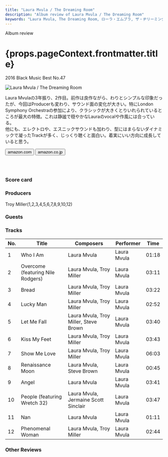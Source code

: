```yaml
---
title: "Laura Mvula / The Dreaming Room"
description: "Album review of Laura Mvula / The Dreaming Room"
keywords: "Laura Mvula, The Dreaming Room, ローラ・エムブラ, ザ・ヂリーミング・ルーム"
---
```






<p className="largeP">Album review</p>
<h1 className="h1--no--margin">{props.pageContext.frontmatter.title}</h1>
<p className="largeP">
  <Link to="/best50/2016/">2016 Black Music Best No.47</Link>
</p>

<Row  className="image-card-group">
	<Column colMd={"3"} colLg={"4"} noGutterMdLeft="">
       <ImageCard>

![Laura Mvula / The Dreaming Room](../../images/cd/lauramvula2L.jpg)

</ImageCard>
	</Column>
	<Column colMd={"4"} colLg={"8"} noGutterMdLeft="">
	<p>
	Laura Mvulaの3年振り、2作目。前作は良作ながら、わりとシンプルな印象だったが、今回はProducerも変わり、サウンド面の変化が大きい。特にLondon Symphony Orchestraの参加により、クラシックが大きくとりいれられているところが最大の特徴。これは静謐で穏やかなLauraのvocalや作風には合っている。
	<br/>他にも、エレクトロや、エスニックサウンドも加わり、型にはまらないダイナミックで凝ったTrackが多く、じっくり聴くと面白い。着実にいい方向に成長していると思う。
	</p>
	<div>
	  <Button className="button-right-mergin"  href="https://amzn.to/2Zr0PYb" kind="primary" size="small" renderIcon={ArrowUpRight24}>
      amazon.com
    </Button>
    <Button className="button-right-mergin"  href="https://amzn.to/3jXPXsC" kind="secondary" size="small" renderIcon={ArrowUpRight24}>
      amazon.co.jp
    </Button>
	</div>
	<a href="https://geo.music.apple.com/us/album/the-dreaming-room/1078304526?mt=1&app=music&ls=1&at=11lcug" style="display:inline-block;overflow:hidden;background:url(https://linkmaker.itunes.apple.com/ja-jp/lockup.svg?releaseDate=2016-06-17&kind=album&bubble=apple_music&style=mono-black) no-repeat;width:180px;height:45px;"></a>
	<AdvJS2/>
	</Column>
</Row>
<Row >
	<Column colMd={"4"} colLg={"4"} noGutterMdLeft="">
<div>
  <h3>Score card</h3>
	<SliderJS1 value="5" />
  <SliderJS2 value="3" />
	<SliderJS3 value="1" />
  <SliderJS4 value="9" />
</div>
</Column>
<Column colMd={"8"} colLg={"8"} noGutterMdLeft="">
<div>
<h3>Producers</h3>
<p>
	Troy Miller(1,2,3,4,5,6,7,8,9,10,12)
</p>
<h3>Guests</h3>
<p>
</p>
</div>
</Column>
</Row>

<h3>Tracks</h3>

| No. | Title                             | Composers                             | Performer   | Time  |
| --- | --------------------------------- | ------------------------------------- | ----------- | ----- |
| 1   | Who I Am                          | Laura Mvula                           | Laura Mvula | 01:18 |
| 2   | Overcome (featuring Nile Rodgers) | Laura Mvula, Troy Miller              | Laura Mvula | 03:11 |
| 3   | Bread                             | Laura Mvula, Troy Miller              | Laura Mvula | 03:22 |
| 4   | Lucky Man                         | Laura Mvula, Troy Miller              | Laura Mvula | 02:52 |
| 5   | Let Me Fall                       | Laura Mvula, Troy Miller, Steve Brown | Laura Mvula | 03:40 |
| 6   | Kiss My Feet                      | Laura Mvula, Troy Miller              | Laura Mvula | 03:43 |
| 7   | Show Me Love                      | Laura Mvula, Troy Miller              | Laura Mvula | 06:03 |
| 8   | Renaissance Moon                  | Laura Mvula, Steve Brown              | Laura Mvula | 00:45 |
| 9   | Angel                             | Laura Mvula                           | Laura Mvula | 03:41 |
| 10  | People (featuring Wretch 32)      | Laura Mvula, Jermaine Scott Sinclair  | Laura Mvula | 03:47 |
| 11  | Nan                               | Laura Mvula                           | Laura Mvula | 01:11 |
| 12  | Phenomenal Woman                  | Laura Mvula, Troy Miller              | Laura Mvula | 02:44 |

<h3>Other Reviews</h3>

<Row>
  <Column colMd={3} colLg={3} noGutterMdLeft>
    <Review1 />
  </Column>
</Row>

<AdvJS3 />